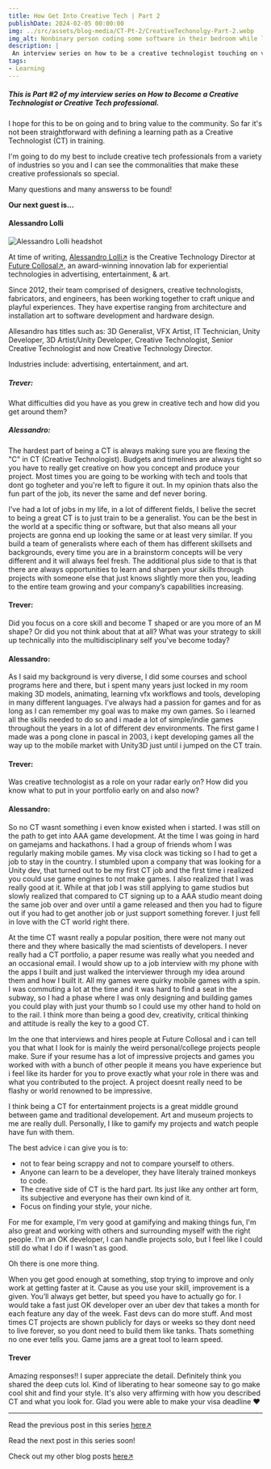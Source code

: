```yaml
---
title: How Get Into Creative Tech | Part 2
publishDate: 2024-02-05 00:00:00
img: ../src/assets/blog-media/CT-Pt-2/CreativeTechonolgy-Part-2.webp
img_alt: Nonbinary person coding some software in their bedroom while listening to music.
description: |
 An interview series on how to be a creative technologist touching on various industries.
tags:
- Learning
---
```



##### This is Part #2 of my interview series on How to Become a Creative Technologist or Creative Tech professional.

I hope for this to be on going and to bring value to the community. So far it's not been straightforward with defining a learning path as a Creative Technologist (CT) in training. 

I'm going to do my best to include creative tech professionals from a variety of industries so you and I can see the commonalities that make these creative professionals so special.

Many questions and many answerss to be found!

**Our next guest is...**

#### Alessandro Lolli

<div className="flex-container">
  <img class="lightbox-image" src="../src/assets/blog-media/CT-Pt-2/Alessandro Lolli.jpeg" alt="Alessandro Lolli headshot" />
</div>

At time of writing, [Alessandro Lolli↗](https://linkedin.com/in/alessandro-lolli-ab485531) is the Creative Technology Director at [Future Collosal↗](https://www.fathom.company/), an award-winning innovation lab for experiential technologies in advertising, entertainment, & art.

Since 2012, their team comprised of designers, creative technologists, fabricators, and engineers, has been working together to craft unique and playful experiences. They have expertise ranging from architecture and installation art to software development and hardware design.

Allesandro has titles such as: 3D Generalist, VFX Artist, IT Technician, Unity Developer, 3D Artist/Unity Developer, Creative Technologist, Senior Creative Technologist and now Creative Technology Director.

Industries include: advertising, entertainment, and art.

##### Trever:

What difficulties did you have as you grew in creative tech and how did you get around them?

##### Alessandro:

The hardest part of being a CT is always making sure you are flexing the "C" in CT (Creative Technologist). Budgets and timelines are always tight so you have to really get creative on how you concept and produce your project. Most times you are going to be working with tech and tools that dont go togheter and you're left to figure it out. In my opinion thats also the fun part of the job, its never the same and def never boring.

I’ve had a lot of jobs in my life, in a lot of different fields, I belive the secret to being a great CT is to just train to be a generalist. You can be the best in the world at a specific thing or software, but that also means all your projects are gonna end up looking the same or at least very similar. If you build a team of generalists where each of them has different skillsets and backgrounds,  every time you are in a brainstorm concepts will be very different and it will always feel fresh. The additional plus side to that is that there are always opportunities to learn and sharpen your skills through projects with someone else that just knows slightly more then you, leading to the entire team growing and your company’s capabilities increasing.

#### Trever:

Did you focus on a core skill and become T shaped or are you more of an M shape? Or did you not think about that at all? What was your strategy to skill up technically into the multidisciplinary self you’ve become today?

#### Alessandro:

As I said my background is very diverse, I did some courses and school programs here and there, but i spent many years just locked in my room making 3D models, animating, learning vfx workflows and tools, developing in many different languages. I’ve always had a passion for games and for as long as I can remember my goal was to make my own games. So i learned all the skills needed to do so and i made a lot of simple/indie games throughout the years in a lot of different dev environments. The first game I made was a pong clone in pascal in 2003, i kept developing games all the way up to the mobile market with Unity3D just until i jumped on the CT train.

#### Trever:

Was creative technologist as a role on your radar early on? How did you know what to put in your portfolio early on and also now?

#### Alessandro:

So no CT wasnt something i even know existed when i started. I was still on the path to get into AAA game development. At the time I was going in hard on gamejams and hackathons. I had a group of friends whom I was regularly making mobile games. My visa clock was ticking so I had to get a job to stay in the country. I stumbled upon a company that was looking for a Unity dev, that turned out to be my first CT job and the first time i realized you could use game engines to not make games. I also realized that I was really good at it. While at that job I was still applying to game studios but slowly realized that compared to CT signing up to a AAA studio meant doing the same job over and over until a game released and then you had to figure out if you had to get another job or just support something forever. I just fell in love with the CT world right there.

At the time CT wasnt really a popular position, there were not many out there and they where basically the mad scientists of developers. I never really had a CT portfolio, a paper resume was really what you needed and an occasional email. I would show up to a job interview with my phone with the apps I built and just walked the interviewer through my idea around them and how I built it. All my games were quirky mobile games with a spin. I was commuting a lot at the time and it was hard to find a seat in the subway, so I had a phase where I was only designing and building games you could play with just your thumb so I could use my other hand to hold on to the rail. I think more than being a good dev, creativity, critical thinking and attitude is really the key to a good CT.

Im the one that interviews and hires people at Future Collosal and i can tell you that what I look for is mainly the weird personal/college projects people make. Sure if your resume has a lot of impressive projects and games you worked with with a bunch of other people it means you have experience but i feel like its harder for you to prove exactly what your role in there was and what you contributed to the project. A project doesnt really need to be flashy or world renowned to be impressive.

I think being a CT for entertainment projects is a great middle ground between game and traditional developement. Art and museum projects to me are really dull. Personally, I like to gamify my projects and watch people have fun with them.

The best advice i can give you is to:
- not to fear being scrappy and not to compare yourself to others.
- Anyone can learn to be a developer, they have literaly trained monkeys to code.
- The creative side of CT is the hard part. Its just like any onther art form, its subjective and everyone has their own kind of it.
- Focus on finding your style, your niche.

For me for example, I'm very good at gamifying and making things fun, I'm also great and working with others and surrounding myself with the right people. I'm an OK developer, I can handle projects solo, but I feel like I could still do what I do if I wasn't as good.

Oh there is one more thing.

When you get good enough at something, stop trying to improve and only work at getting faster at it. Cause as you use your skill, improvement is a given. You’ll always get better, but speed you have to actually go for. I would take a fast just OK developer over an uber dev that takes a month for each feature any day of the week. Fast devs can do more stuff. And most times CT projects are shown publicly for days or weeks so they dont need to live forever, so you dont need to build them like tanks. Thats something no one ever tells you. Game jams are a great tool to learn speed.

#### Trever

Amazing responses!! I super appreciate the detail. Definitely think you shared the deep cuts lol. Kind of liberating to hear someone say to go make cool shit and find your style. It's also very affirming with how you described CT and what you look for. Glad you were able to make your visa deadline ❤️

---

Read the previous post in this series [here↗](/blogs/how-to-get-into-creative-tech--part-1)

Read the next post in this series soon!

Check out my other blog posts [here↗](/blogs)